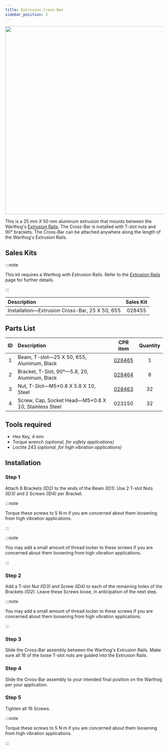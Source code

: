 ```yaml
---
title: Extrusion Cross-Bar
sidebar_position: 2
---
```


<center>
  <img
    src="/img/robot_images/warthog_images/warthog_pacs_2.png"
    width="600"
  />
</center>

This is a 25 mm X 50 mm aluminum extrusion that mounts between the Warthog's [Extrusion Rails](./kits_warthog/extrusion_rails_warthog).
The Cross-Bar is installed with T-slot nuts and 90° brackets.
The Cross-Bar can be attached anywhere along the length of the Warthog's Extrusion Rails.

## Sales Kits

:::note

This kit requires a Warthog with Extrusion Rails.
Refer to the [Extrusion Rails](./extrusion_rails_warthog) page for further details.

:::

| Description                                    | Sales Kit |
| :--------------------------------------------- | :-------: |
| Installation—Extrusion Cross-Bar, 25 X 50, 655 |  028455   |

## Parts List

| ID  | Description                                          |                         CPR item                         | Quantity |
| :-: | :--------------------------------------------------- | :------------------------------------------------------: | :------: |
|  1  | Beam, T-slot—25 X 50, 655, Aluminum, Black           | [028465](/assets/pdf/clearpath_robotics_028465-TDS1.pdf) |    1     |
|  2  | Bracket, T-Slot, 90°—5.8, 20, Aluminum, Black        | [028464](/assets/pdf/clearpath_robotics_028464-TDS1.pdf) |    8     |
|  3  | Nut, T-Slot—M5×0.8 X 5.8 X 10, Steel                 | [028463](/assets/pdf/clearpath_robotics_028463-TDS1.pdf) |    32    |
|  4  | Screw, Cap, Socket Head—M5×0.8 X 10, Stainless Steel |                          023150                          |    32    |

## Tools required

- Hex Key, 4 mm
- Torque wrench _(optional, for safety applications)_
- Loctite 243 _(optional, for high vibration applications)_

## Installation

### Step 1

Attach 8 Brackets _(ID2)_ to the ends of the Beam _(ID1)_.
Use 2 T-slot Nuts _(ID3)_ and 2 Screws _(ID4)_ per Bracket.

:::note

Torque these screws to 5 N·m if you are concerned about them loosening from high vibration applications.

:::

:::note

You may add a small amount of thread locker to these screws if you are concerned about them loosening from high vibration applications.

:::

### Step 2

Add a T-slot Nut _(ID3)_ and Screw _(ID4)_ to each of the remaining holes of the Brackets _(ID2)_.
Leave these Screws loose, in anticipation of the next step.

:::note

You may add a small amount of thread locker to these screws if you are concerned about them loosening from high vibration applications.

:::

### Step 3

Slide the Cross-Bar assembly between the Warthog's Extrusion Rails.
Make sure all 16 of the loose T-slot nuts are guided into the Extrusion Rails.

### Step 4

Slide the Cross-Bar assembly to your intended final position on the Warthog per your application.

### Step 5

Tighten all 16 Screws.

:::note

Torque these screws to 5 N·m if you are concerned about them loosening from high vibration applications.

:::
